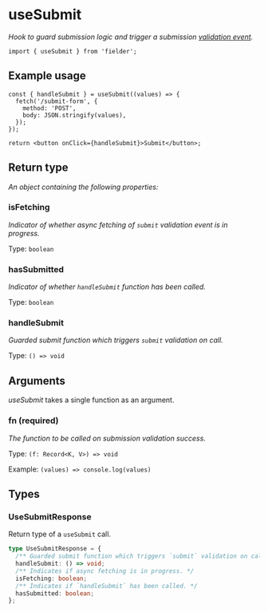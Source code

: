 # useSubmit

_Hook to guard submission logic and trigger a submission [validation event](/guides/validation#validation-events)._

```tsx
import { useSubmit } from 'fielder';
```

## Example usage

```tsx
const { handleSubmit } = useSubmit((values) => {
  fetch('/submit-form', {
    method: 'POST',
    body: JSON.stringify(values),
  });
});

return <button onClick={handleSubmit}>Submit</button>;
```

## Return type

_An object containing the following properties:_

### isFetching

_Indicator of whether async fetching of `submit` validation event is in progress._

Type: `boolean`

### hasSubmitted

_Indicator of whether `handleSubmit` function has been called._

Type: `boolean`

### handleSubmit

_Guarded submit function which triggers `submit` validation on call._

Type: `() => void`

## Arguments

_useSubmit_ takes a single function as an argument.

### fn **(required)**

_The function to be called on submission validation success._

Type: `(f: Record<K, V>) => void`

Example: `(values) => console.log(values)`

## Types

### UseSubmitResponse

Return type of a `useSubmit` call.

```ts
type UseSubmitResponse = {
  /** Guarded submit function which triggers `submit` validation on call. */
  handleSubmit: () => void;
  /** Indicates if async fetching is in progress. */
  isFetching: boolean;
  /** Indicates if `handleSubmit` has been called. */
  hasSubmitted: boolean;
};
```

